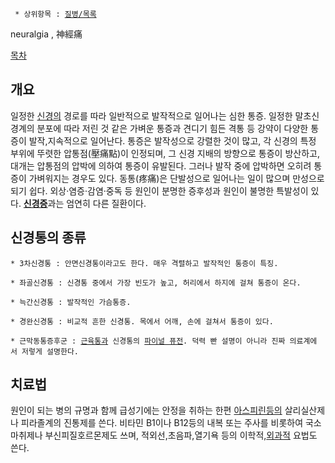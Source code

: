   * 상위항목 : [[질병/목록]]

neuralgia , 神經痛

[[목차]] 
== 개요 ==
일정한 [[신경]]의 경로를 따라 일반적으로 발작적으로 일어나는 심한 통증. 일정한 말초신경계의 분포에 따라 저린 것 같은 가벼운 통증과 견디기 힘든 격통 등 강약이 다양한 통증이 발작,지속적으로 일어난다. 통증은 발작성으로 강렬한 것이 많고, 각 신경의 특정 부위에 뚜렷한 압통점(壓痛點)이 인정되며, 그 신경 지배의 방향으로 통증이 방산하고, 대개는 압통점의 압박에 의하여 통증이 유발된다. 그러나 발작 중에 압박하면 오히려 통증이 가벼워지는 경우도 있다. 동통(疼痛)은 단발성으로 일어나는 일이 많으며 만성으로 되기 쉽다. 외상·염증·감염·중독 등 원인이 분명한 증후성과 원인이 불명한 특발성이 있다.
'''[[신경증]]'''과는 엄연히 다른 질환이다.

== 신경통의 종류 ==
 * 3차신경통 : 안면신경통이라고도 한다. 매우 격렬하고 발작적인 통증이 특징.

 * 좌골신경통 : 신경통 중에서 가장 빈도가 높고, 허리에서 하지에 걸쳐 통증이 온다.

 * 늑간신경통 : 발작적인 가슴통증.

 * 경완신경통 : 비교적 흔한 신경통. 목에서 어깨, 손에 걸쳐서 통증이 있다.

 * 근막동통증후군 : [[근육통]]과 신경통의 [[파이널 퓨전]]. 덕력 빤 설명이 아니라 진짜 의료계에서 저렇게 설명한다.
== 치료법 ==
원인이 되는 병의 규명과 함께 급성기에는 안정을 취하는 한편 [[아스피린]]등의 살리실산제나 피라졸계의 진통제를 쓴다. 비타민 B1이나 B12등의 내복 또는 주사를 비롯하여 국소마취제나 부신피질호르몬제도 쓰며, 적외선,초음파,열기욕 등의 이학적,[[외과]]적 요법도 쓴다.
